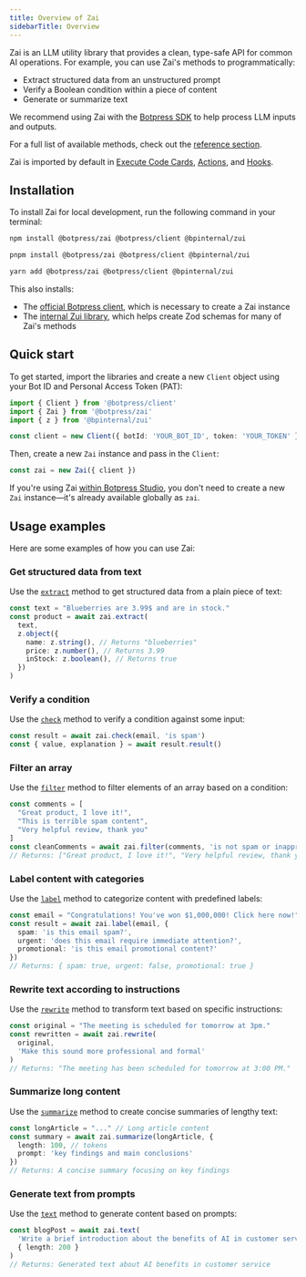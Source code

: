 ```yaml
---
title: Overview of Zai
sidebarTitle: Overview
---
```


Zai is an LLM utility library that provides a clean, type-safe API for common AI operations. For example, you can use Zai's methods to programmatically:

- Extract structured data from an unstructured prompt
- Verify a Boolean condition within a piece of content
- Generate or summarize text

We recommend using Zai with the [Botpress SDK](/for-developers/sdk/overview) to help process LLM inputs and outputs.

<Note>

  For a full list of available methods, check out the [reference section](/for-developers/packages/zai/reference).

</Note>

<Tip>

  Zai is imported by default in [Execute Code Cards](https://botpress.com/docs/learn/guides/advanced/use-code#execute-code-cards), [Actions](/learn/guides/advanced/use-code#actions), and [Hooks](learn/guides/advanced/use-code#hooks).

</Tip>

## Installation

To install Zai for local development, run the following command in your terminal:

<CodeGroup>

```bash npm
npm install @botpress/zai @botpress/client @bpinternal/zui
```

```bash pnpm
pnpm install @botpress/zai @botpress/client @bpinternal/zui
```

```bash yarn
yarn add @botpress/zai @botpress/client @bpinternal/zui
```

</CodeGroup>

This also installs:

- The [official Botpress client](https://www.npmjs.com/package/@botpress/client), which is necessary to create a Zai instance
- The [internal Zui library](https://www.npmjs.com/package/@bpinternal/zui), which helps create Zod schemas for many of Zai's methods

## Quick start

To get started, import the libraries and create a new `Client` object using your Bot ID and Personal Access Token (PAT):

```ts
import { Client } from '@botpress/client'
import { Zai } from '@botpress/zai'
import { z } from '@bpinternal/zui'

const client = new Client({ botId: 'YOUR_BOT_ID', token: 'YOUR_TOKEN' })
```

Then, create a new `Zai` instance and pass in the `Client`:

```ts
const zai = new Zai({ client })
```

<Note>

  If you're using Zai [within Botpress Studio](/learn/guides/advanced/use-code), you don't need to create a new `Zai` instance—it's already available globally as `zai`.

</Note>

## Usage examples

Here are some examples of how you can use Zai:

### Get structured data from text

Use the [`extract`](/for-developers/packages/zai/reference#extract) method to get structured data from a plain piece of text:

```ts
const text = "Blueberries are 3.99$ and are in stock."
const product = await zai.extract(
  text,
  z.object({
    name: z.string(), // Returns "blueberries"
    price: z.number(), // Returns 3.99
    inStock: z.boolean(), // Returns true
  })
)
```

### Verify a condition

Use the [`check`](/for-developers/packages/zai/reference#check) method to verify a condition against some input:

```ts
const result = await zai.check(email, 'is spam')
const { value, explanation } = await result.result()
```

### Filter an array

Use the [`filter`](/for-developers/packages/zai/reference#filter) method to filter elements of an array based on a condition:

```ts
const comments = [
  "Great product, I love it!",
  "This is terrible spam content",
  "Very helpful review, thank you"
]
const cleanComments = await zai.filter(comments, 'is not spam or inappropriate')
// Returns: ["Great product, I love it!", "Very helpful review, thank you"]
```

### Label content with categories

Use the [`label`](/for-developers/packages/zai/reference#label) method to categorize content with predefined labels:

```ts
const email = "Congratulations! You've won $1,000,000! Click here now!"
const result = await zai.label(email, {
  spam: 'is this email spam?',
  urgent: 'does this email require immediate attention?',
  promotional: 'is this email promotional content?'
})
// Returns: { spam: true, urgent: false, promotional: true }
```

### Rewrite text according to instructions

Use the [`rewrite`](/for-developers/packages/zai/reference#rewrite) method to transform text based on specific instructions:

```ts
const original = "The meeting is scheduled for tomorrow at 3pm."
const rewritten = await zai.rewrite(
  original,
  'Make this sound more professional and formal'
)
// Returns: "The meeting has been scheduled for tomorrow at 3:00 PM."
```

### Summarize long content

Use the [`summarize`](/for-developers/packages/zai/reference#summarize) method to create concise summaries of lengthy text:

```ts
const longArticle = "..." // Long article content
const summary = await zai.summarize(longArticle, {
  length: 100, // tokens
  prompt: 'key findings and main conclusions'
})
// Returns: A concise summary focusing on key findings
```

### Generate text from prompts

Use the [`text`](/for-developers/packages/zai/reference#text) method to generate content based on prompts:

```ts
const blogPost = await zai.text(
  'Write a brief introduction about the benefits of AI in customer service',
  { length: 200 }
)
// Returns: Generated text about AI benefits in customer service
```

